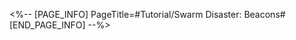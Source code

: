 <%-- [PAGE_INFO]
PageTitle=#Tutorial/Swarm Disaster: Beacons#
[END_PAGE_INFO] --%>
{{Tutorial
|sort      = 911801
|title     = Swarm Disaster: Beacons
|subtitle  = 
|type      = Simulated Universe
|about     = 
|image1    = Tutorial Swarm Disaster Beacons 1.png{{subst:void|<!--$UPLOAD:<<SpriteOutput/TutorialPic/TutorialPage_911801.png>-<Tutorial Swarm Disaster Beacons 1.png>>}}
|text1     = An effect applied to a domain. Domains with beacons will net you great rewards.
|image2    = Tutorial Swarm Disaster Beacons 2.png{{subst:void|<!--$UPLOAD:<<SpriteOutput/TutorialPic/TutorialPage_911802.png>-<Tutorial Swarm Disaster Beacons 2.png>>}}
|text2     = Enhance Beacon: Enemies in domains with these beacons are enhanced. When selecting Blessings in these domains after victory in combat, all Blessings presented will already be leveled up.<br />Mutation Beacon: Enemies in domains with these beacons will turn into "Bugs." Allies will receive extra Cosmic Fragments after defeating them.
|image3    = Tutorial Swarm Disaster Beacons 3.png{{subst:void|<!--$UPLOAD:<<SpriteOutput/TutorialPic/TutorialPage_911803.png>-<Tutorial Swarm Disaster Beacons 3.png>>}}
|text3     = Blessing Trotter Beacon: There will be a Trotter in domains with this beacon. Defeat it to obtain additional Blessings.<br />Curio Trotter Beacon: There will be a Trotter in domains with this beacon. Defeat it to obtain additional Curios.
}}